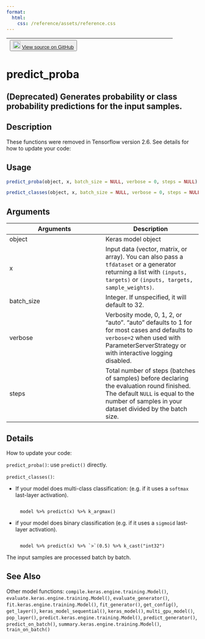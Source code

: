 ```yaml
---
format:
  html:
    css: /reference/assets/reference.css
---
```


| <button class="button"> ![](/reference/assets/GitHub-Mark-32px.png){width="20"} [View source on GitHub](https://github.com/rstudio/keras//blob/main/R/model.R#L955) </button> |
|:------------------------------:|:--------------------------------------:|

# predict_proba

## (Deprecated) Generates probability or class probability predictions for the input samples.

## Description
These functions were removed in Tensorflow version 2.6. See details for how to update your code: 


## Usage
```r
predict_proba(object, x, batch_size = NULL, verbose = 0, steps = NULL) 

predict_classes(object, x, batch_size = NULL, verbose = 0, steps = NULL) 
```

## Arguments
|Arguments|Description|
|---|---|
| object | Keras model object |
| x | Input data (vector, matrix, or array). You can also pass a `tfdataset` or a generator returning a list with `(inputs, targets)` or `(inputs, targets, sample_weights)`. |
| batch_size | Integer. If unspecified, it will default to 32. |
| verbose | Verbosity mode, 0, 1, 2, or "auto". "auto" defaults to 1 for for most cases and defaults to `verbose=2` when used with ParameterServerStrategy or with interactive logging disabled. |
| steps | Total number of steps (batches of samples) before declaring the evaluation round finished. The default `NULL` is equal to the number of samples in your dataset divided by the batch size. |

## Details

How to update your code: 

`predict_proba()`: use `predict()` directly. 

`predict_classes()`: 

- If your model does multi-class classification: (e.g. if it uses a `softmax` last-layer activation). 

```

     model %>% predict(x) %>% k_argmax() 

```

- if your model does binary classification (e.g. if it uses a `sigmoid` last-layer activation). 

```

     model %>% predict(x) %>% `>`(0.5) %>% k_cast("int32") 

```

The input samples are processed batch by batch. 





## See Also
Other model functions:  `compile.keras.engine.training.Model()`, `evaluate.keras.engine.training.Model()`, `evaluate_generator()`, `fit.keras.engine.training.Model()`, `fit_generator()`, `get_config()`, `get_layer()`, `keras_model_sequential()`, `keras_model()`, `multi_gpu_model()`, `pop_layer()`, `predict.keras.engine.training.Model()`, `predict_generator()`, `predict_on_batch()`, `summary.keras.engine.training.Model()`, `train_on_batch()`

